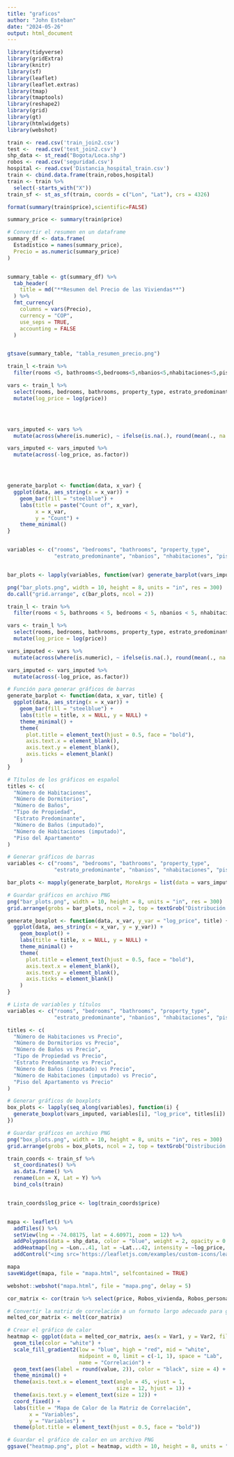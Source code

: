 ```yaml
---
title: "graficos"
author: "John Esteban"
date: "2024-05-26"
output: html_document
---
```

```r
library(tidyverse)
library(gridExtra)
library(knitr)
library(sf)
library(leaflet)
library(leaflet.extras)
library(tmap)
library(tmaptools)
library(reshape2)
library(grid) 
library(gt)
library(htmlwidgets)
library(webshot)
```

```r
train <- read.csv('train_join2.csv')
test <-  read.csv('test_join2.csv')
shp_data <- st_read("Bogota/Loca.shp")
robos <- read.csv('seguridad.csv')
hospital <- read.csv('Distancia_hospital_train.csv')
train <- cbind.data.frame(train,robos,hospital)
train <- train %>%
  select(-starts_with("X"))
train_sf <- st_as_sf(train, coords = c("Lon", "Lat"), crs = 4326)
```
```r
format(summary(train$price),scientific=FALSE)
```
```r
summary_price <- summary(train$price)

# Convertir el resumen en un dataframe
summary_df <- data.frame(
  Estadístico = names(summary_price),
  Precio = as.numeric(summary_price)
)


summary_table <- gt(summary_df) %>%
  tab_header(
    title = md("**Resumen del Precio de las Viviendas**")
  ) %>%
  fmt_currency(
    columns = vars(Precio),
    currency = "COP",
    use_seps = TRUE,
    accounting = FALSE
  )


gtsave(summary_table, "tabla_resumen_precio.png")

```

```r
train_l <-train %>%
  filter(rooms <5, bathrooms<5,bedrooms<5,nbanios<5,nhabitaciones<5,piso_apartamento<5)

vars <- train_l %>% 
  select(rooms, bedrooms, bathrooms, property_type, estrato_predominante, nbanios, nhabitaciones, piso_apartamento,price) %>%
  mutate(log_price = log(price))




vars_imputed <- vars %>%
  mutate(across(where(is.numeric), ~ ifelse(is.na(.), round(mean(., na.rm = TRUE)), .)))

vars_imputed <- vars_imputed %>%
  mutate(across(-log_price, as.factor))




generate_barplot <- function(data, x_var) {
  ggplot(data, aes_string(x = x_var)) +
    geom_bar(fill = "steelblue") +
    labs(title = paste("Count of", x_var),
         x = x_var, 
         y = "Count") +
    theme_minimal()
}


variables <- c("rooms", "bedrooms", "bathrooms", "property_type", 
               "estrato_predominante", "nbanios", "nhabitaciones", "piso_apartamento")


bar_plots <- lapply(variables, function(var) generate_barplot(vars_imputed, var))

png("bar_plots.png", width = 10, height = 8, units = "in", res = 300)
do.call("grid.arrange", c(bar_plots, ncol = 2))
```

```r
train_l <- train %>%
  filter(rooms < 5, bathrooms < 5, bedrooms < 5, nbanios < 5, nhabitaciones < 5, piso_apartamento < 5)

vars <- train_l %>% 
  select(rooms, bedrooms, bathrooms, property_type, estrato_predominante, nbanios, nhabitaciones, piso_apartamento, price) %>%
  mutate(log_price = log(price))

vars_imputed <- vars %>%
  mutate(across(where(is.numeric), ~ ifelse(is.na(.), round(mean(., na.rm = TRUE)), .)))

vars_imputed <- vars_imputed %>%
  mutate(across(-log_price, as.factor))

# Función para generar gráficos de barras
generate_barplot <- function(data, x_var, title) {
  ggplot(data, aes_string(x = x_var)) +
    geom_bar(fill = "steelblue") +
    labs(title = title, x = NULL, y = NULL) +
    theme_minimal() +
    theme(
      plot.title = element_text(hjust = 0.5, face = "bold"),
      axis.text.x = element_blank(),
      axis.text.y = element_blank(),
      axis.ticks = element_blank()
    )
}

# Títulos de los gráficos en español
titles <- c(
  "Número de Habitaciones",
  "Número de Dormitorios",
  "Número de Baños",
  "Tipo de Propiedad",
  "Estrato Predominante",
  "Número de Baños (imputado)",
  "Número de Habitaciones (imputado)",
  "Piso del Apartamento"
)

# Generar gráficos de barras
variables <- c("rooms", "bedrooms", "bathrooms", "property_type", 
               "estrato_predominante", "nbanios", "nhabitaciones", "piso_apartamento")

bar_plots <- mapply(generate_barplot, MoreArgs = list(data = vars_imputed), variables, titles, SIMPLIFY = FALSE)

# Guardar gráficos en archivo PNG
png("bar_plots.png", width = 10, height = 8, units = "in", res = 300)
grid.arrange(grobs = bar_plots, ncol = 2, top = textGrob("Distribución de Variables de la Vivienda", gp = gpar(fontsize = 20, fontface = "bold")))
```

















```r
generate_boxplot <- function(data, x_var, y_var = "log_price", title) {
  ggplot(data, aes_string(x = x_var, y = y_var)) +
    geom_boxplot() +
    labs(title = title, x = NULL, y = NULL) +
    theme_minimal() +
    theme(
      plot.title = element_text(hjust = 0.5, face = "bold"),
      axis.text.x = element_blank(),
      axis.text.y = element_blank(),
      axis.ticks = element_blank()
    )
}

# Lista de variables y títulos
variables <- c("rooms", "bedrooms", "bathrooms", "property_type", 
               "estrato_predominante", "nbanios", "nhabitaciones", "piso_apartamento")

titles <- c(
  "Número de Habitaciones vs Precio",
  "Número de Dormitorios vs Precio",
  "Número de Baños vs Precio",
  "Tipo de Propiedad vs Precio",
  "Estrato Predominante vs Precio",
  "Número de Baños (imputado) vs Precio",
  "Número de Habitaciones (imputado) vs Precio",
  "Piso del Apartamento vs Precio"
)

# Generar gráficos de boxplots
box_plots <- lapply(seq_along(variables), function(i) {
  generate_boxplot(vars_imputed, variables[i], "log_price", titles[i])
})

# Guardar gráficos en archivo PNG
png("box_plots.png", width = 10, height = 8, units = "in", res = 300)
grid.arrange(grobs = box_plots, ncol = 2, top = textGrob("Distribución de Variables de la Vivienda vs Precio", gp = gpar(fontsize = 20, fontface = "bold")))
```




```r
train_coords <- train_sf %>%
  st_coordinates() %>%
  as.data.frame() %>%
  rename(Lon = X, Lat = Y) %>%
  bind_cols(train)


train_coords$log_price <- log(train_coords$price)


mapa <- leaflet() %>%
  addTiles() %>%
  setView(lng = -74.08175, lat = 4.60971, zoom = 12) %>%
  addPolygons(data = shp_data, color = "blue", weight = 2, opacity = 0.5) %>%
  addHeatmap(lng = ~Lon...41, lat = ~Lat...42, intensity = ~log_price, blur = 20, max = 0.05, radius = 15, data = train_coords) %>%
  addControl("<img src='https://leafletjs.com/examples/custom-icons/leaf-red.png' style='width:24px;height:24px;'>", position = "topright", className = "compass")

mapa
saveWidget(mapa, file = "mapa.html", selfcontained = TRUE)
```




```r
webshot::webshot("mapa.html", file = "mapa.png", delay = 5)
```

```r
cor_matrix <- cor(train %>% select(price, Robos_vivienda, Robos_personas, distancia_estacion_policia, distancia_hospital)) 

# Convertir la matriz de correlación a un formato largo adecuado para ggplot2
melted_cor_matrix <- melt(cor_matrix)

# Crear el gráfico de calor
heatmap <- ggplot(data = melted_cor_matrix, aes(x = Var1, y = Var2, fill = value)) +
  geom_tile(color = "white") +
  scale_fill_gradient2(low = "blue", high = "red", mid = "white", 
                       midpoint = 0, limit = c(-1, 1), space = "Lab", 
                       name = "Correlación") +
  geom_text(aes(label = round(value, 2)), color = "black", size = 4) +
  theme_minimal() + 
  theme(axis.text.x = element_text(angle = 45, vjust = 1, 
                                   size = 12, hjust = 1)) +
  theme(axis.text.y = element_text(size = 12)) +
  coord_fixed() +
  labs(title = "Mapa de Calor de la Matriz de Correlación",
       x = "Variables",
       y = "Variables") +
  theme(plot.title = element_text(hjust = 0.5, face = "bold"))

# Guardar el gráfico de calor en un archivo PNG
ggsave("heatmap.png", plot = heatmap, width = 10, height = 8, units = "in", dpi = 300)
```







